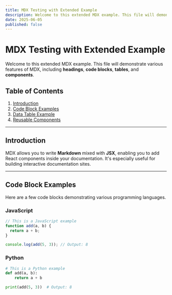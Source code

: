 ```yaml
---
title: MDX Testing with Extended Example
description: Welcome to this extended MDX example. This file will demonstrate various features of MDX, including code blocks, callouts, and more.
date: 2025-06-05
published: false
---
```


# MDX Testing with Extended Example

Welcome to this extended MDX example. This file will demonstrate various features of MDX, including **headings**, **code blocks**, **tables**, and **components**.

## Table of Contents

1. [Introduction](#introduction)
2. [Code Block Examples](#code-block-examples)
3. [Data Table Example](#data-table-example)
4. [Reusable Components](#reusable-components)

---

## Introduction

MDX allows you to write **Markdown** mixed with **JSX**, enabling you to add React components inside your documentation. It's especially useful for building interactive documentation sites.

---

## Code Block Examples

Here are a few code blocks demonstrating various programming languages.

### JavaScript

```javascript
// This is a JavaScript example
function add(a, b) {
  return a + b;
}

console.log(add(5, 3)); // Output: 8
```

### Python

```python
# This is a Python example
def add(a, b):
    return a + b

print(add(5, 3))  # Output: 8
```
